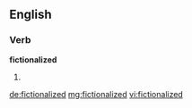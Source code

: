 ==English==

===Verb===
'''fictionalized'''

# {{past of|[[fictionalize]]}}

[[de:fictionalized]]
[[mg:fictionalized]]
[[vi:fictionalized]]